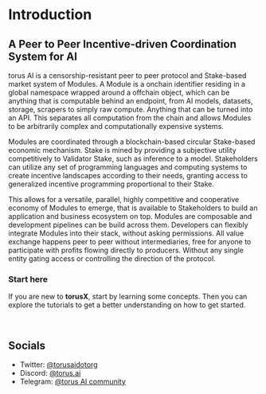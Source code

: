 
# Introduction

## A Peer to Peer Incentive-driven Coordination System for AI

torus AI is a censorship-resistant peer to peer protocol and Stake-based market system of Modules. A Module is a onchain identifier residing in a global namespace wrapped around a offchain object, which can be anything that is computable behind an endpoint, from AI models, datasets, storage, scrapers to simply raw compute. Anything that can be turned into an API. This separates all computation from the chain and allows Modules to be arbitrarily complex and computationally expensive systems.

Modules are coordinated through a blockchain-based circular Stake-based economic mechanism. Stake is mined by providing a subjective utility competitively to Validator Stake, such as inference to a model. Stakeholders can utilize any set of programming languages and computing systems to create incentive landscapes according to their needs, granting access to generalized incentive programming proportional to their Stake.

This allows for a versatile, parallel, highly competitive and cooperative economy of Modules to emerge, that is available to Stakeholders to build an application and business ecosystem on top. Modules are composable and development pipelines can be build across them. Developers can flexibly integrate Modules into their stack, without asking permissions. All value exchange happens peer to peer without intermediaries, free for anyone to participate with profits flowing directly to producers. Without any single entity gating access or controlling the direction of the protocol.

### Start here

If you are new to **torusX**, start by learning some concepts. Then you can explore the tutorials to get a better understanding on how to get started.

<StartCards />

<br />

## Socials

- Twitter: [@torusaidotorg](https://twitter.com/torusaidotorg)
- Discord: [@torus.ai](https://discord.com/invite/DgjvQXvhqf)
- Telegram: [@torus AI community](https://t.me/toruscommunity)
